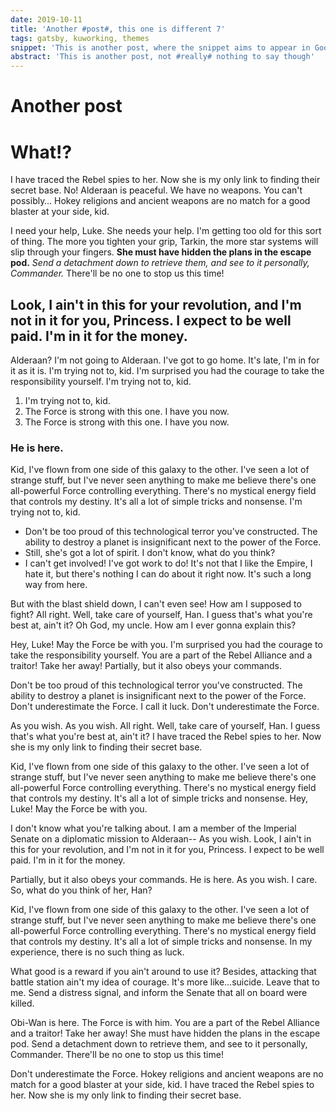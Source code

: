 ```yaml
---
date: 2019-10-11
title: 'Another #post#, this one is different 7'
tags: gatsby, kuworking, themes
snippet: 'This is another post, where the snippet aims to appear in Google'
abstract: 'This is another post, not #really# nothing to say though'
---
```



# Another post

# What!?

I have traced the Rebel spies to her. Now she is my only link to finding their secret base. No! Alderaan is peaceful. We have no weapons. You can't possibly… Hokey religions and ancient weapons are no match for a good blaster at your side, kid.

I need your help, Luke. She needs your help. I'm getting too old for this sort of thing. The more you tighten your grip, Tarkin, the more star systems will slip through your fingers. __She must have hidden the plans in the escape pod.__ *Send a detachment down to retrieve them, and see to it personally, Commander.* There'll be no one to stop us this time!

## Look, I ain't in this for your revolution, and I'm not in it for you, Princess. I expect to be well paid. I'm in it for the money.

Alderaan? I'm not going to Alderaan. I've got to go home. It's late, I'm in for it as it is. I'm trying not to, kid. I'm surprised you had the courage to take the responsibility yourself. I'm trying not to, kid.

1. I'm trying not to, kid.
2. The Force is strong with this one. I have you now.
3. The Force is strong with this one. I have you now.

### He is here.

Kid, I've flown from one side of this galaxy to the other. I've seen a lot of strange stuff, but I've never seen anything to make me believe there's one all-powerful Force controlling everything. There's no mystical energy field that controls my destiny. It's all a lot of simple tricks and nonsense. I'm trying not to, kid.

* Don't be too proud of this technological terror you've constructed. The ability to destroy a planet is insignificant next to the power of the Force.
* Still, she's got a lot of spirit. I don't know, what do you think?
* I can't get involved! I've got work to do! It's not that I like the Empire, I hate it, but there's nothing I can do about it right now. It's such a long way from here.

But with the blast shield down, I can't even see! How am I supposed to fight? All right. Well, take care of yourself, Han. I guess that's what you're best at, ain't it? Oh God, my uncle. How am I ever gonna explain this?

Hey, Luke! May the Force be with you. I'm surprised you had the courage to take the responsibility yourself. You are a part of the Rebel Alliance and a traitor! Take her away! Partially, but it also obeys your commands.

Don't be too proud of this technological terror you've constructed. The ability to destroy a planet is insignificant next to the power of the Force. Don't underestimate the Force. I call it luck. Don't underestimate the Force.

As you wish. As you wish. All right. Well, take care of yourself, Han. I guess that's what you're best at, ain't it? I have traced the Rebel spies to her. Now she is my only link to finding their secret base.

Kid, I've flown from one side of this galaxy to the other. I've seen a lot of strange stuff, but I've never seen anything to make me believe there's one all-powerful Force controlling everything. There's no mystical energy field that controls my destiny. It's all a lot of simple tricks and nonsense. Hey, Luke! May the Force be with you.

I don't know what you're talking about. I am a member of the Imperial Senate on a diplomatic mission to Alderaan-- As you wish. Look, I ain't in this for your revolution, and I'm not in it for you, Princess. I expect to be well paid. I'm in it for the money.

Partially, but it also obeys your commands. He is here. As you wish. I care. So, what do you think of her, Han?

Kid, I've flown from one side of this galaxy to the other. I've seen a lot of strange stuff, but I've never seen anything to make me believe there's one all-powerful Force controlling everything. There's no mystical energy field that controls my destiny. It's all a lot of simple tricks and nonsense. In my experience, there is no such thing as luck.

What good is a reward if you ain't around to use it? Besides, attacking that battle station ain't my idea of courage. It's more like…suicide. Leave that to me. Send a distress signal, and inform the Senate that all on board were killed.

Obi-Wan is here. The Force is with him. You are a part of the Rebel Alliance and a traitor! Take her away! She must have hidden the plans in the escape pod. Send a detachment down to retrieve them, and see to it personally, Commander. There'll be no one to stop us this time!

Don't underestimate the Force. Hokey religions and ancient weapons are no match for a good blaster at your side, kid. I have traced the Rebel spies to her. Now she is my only link to finding their secret base.
